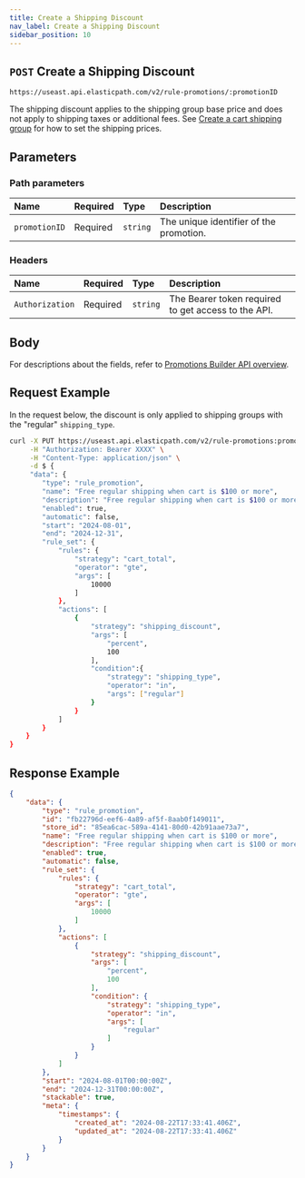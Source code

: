 ```yaml
---
title: Create a Shipping Discount
nav_label: Create a Shipping Discount
sidebar_position: 10
---
```


## `POST` Create a Shipping Discount

```http
https://useast.api.elasticpath.com/v2/rule-promotions/:promotionID
```
The shipping discount applies to the shipping group base price and does not apply to shipping taxes or additional fees. See [Create a cart shipping group](/docs/ship-groups/shipping-groups/shipping-groups-api/create-cart-shipping-group.mdx) for how to set the shipping prices.

## Parameters

### Path parameters

| Name            | Required | Type     | Description                          |
|:----------------|:---------|:---------|:-------------------------------------|
| `promotionID` | Required | `string` | The unique identifier of the promotion. |

### Headers

| Name            | Required | Type     | Description                          |
|:----------------|:---------|:---------|:-------------------------------------|
| `Authorization` | Required | `string` | The Bearer token required to get access to the API. |

## Body

For descriptions about the fields, refer to [Promotions Builder API overview](/docs/promotions-builder/promotions-builder-api/promotions-builder-api-overview).

## Request Example

In the request below, the discount is only applied to shipping groups with the "regular" `shipping_type`.

```bash
curl -X PUT https://useast.api.elasticpath.com/v2/rule-promotions:promotionID \
     -H "Authorization: Bearer XXXX" \
     -H "Content-Type: application/json" \
     -d $ {
     "data": {
        "type": "rule_promotion",
        "name": "Free regular shipping when cart is $100 or more",
        "description": "Free regular shipping when cart is $100 or more",
        "enabled": true,
        "automatic": false,
        "start": "2024-08-01",
        "end": "2024-12-31",
        "rule_set": {
            "rules": {
                "strategy": "cart_total",
                "operator": "gte",
                "args": [
                    10000
                ]
            },
            "actions": [
                {
                    "strategy": "shipping_discount",
                    "args": [
                        "percent",
                        100
                    ],
                    "condition":{
                        "strategy": "shipping_type",
                        "operator": "in",
                        "args": ["regular"]
                    }
                }
            ]
        }
    }
}
```

## Response Example

```json
{
    "data": {
        "type": "rule_promotion",
        "id": "fb22796d-eef6-4a89-af5f-8aab0f149011",
        "store_id": "85ea6cac-589a-4141-80d0-42b91aae73a7",
        "name": "Free regular shipping when cart is $100 or more",
        "description": "Free regular shipping when cart is $100 or more",
        "enabled": true,
        "automatic": false,
        "rule_set": {
            "rules": {
                "strategy": "cart_total",
                "operator": "gte",
                "args": [
                    10000
                ]
            },
            "actions": [
                {
                    "strategy": "shipping_discount",
                    "args": [
                        "percent",
                        100
                    ],
                    "condition": {
                        "strategy": "shipping_type",
                        "operator": "in",
                        "args": [
                            "regular"
                        ]
                    }
                }
            ]
        },
        "start": "2024-08-01T00:00:00Z",
        "end": "2024-12-31T00:00:00Z",
        "stackable": true,
        "meta": {
            "timestamps": {
                "created_at": "2024-08-22T17:33:41.406Z",
                "updated_at": "2024-08-22T17:33:41.406Z"
            }
        }
    }
}
```